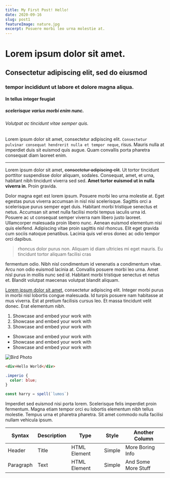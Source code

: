 ```yaml
---
title: My First Post! Hello!
date: 2020-09-16
slug: post1
featureImage: nature.jpg 
excerpt: Posuere morbi leo urna molestie at. 
---
```


# Lorem ipsum dolor sit amet.

## Consectetur adipiscing elit, sed do eiusmod 

### tempor incididunt ut labore et dolore magna aliqua. 

#### In tellus integer feugiat 

##### scelerisque varius morbi enim nunc. 

###### Volutpat ac tincidunt vitae semper quis.


Lorem ipsum dolor sit amet, consectetur adipiscing elit. `Consectetur pulvinar consequat hendrerit nulla et tempor neque`, risus. Mauris nulla at imperdiet duis sit euismod quis augue. Quam convallis porta pharetra consequat diam laoreet enim.

---

Lorem ipsum dolor sit amet, ~~consectetur adipiscing elit~~. Ut tortor tincidunt porttitor suspendisse dolor aliquam, sodales. Consequat, amet, et urna, habitant nibh tincidunt viverra sed sed. **Amet tortor euismod ut in nulla viverra in**. Proin gravida.

Dolor magna eget est lorem ipsum. Posuere morbi leo urna molestie at. Eget 
egestas purus viverra accumsan in nisl nisi scelerisque. Sagittis orci a 
scelerisque purus semper eget duis. Habitant morbi tristique senectus et 
netus. Accumsan sit amet nulla facilisi morbi tempus iaculis urna id. Posuere 
ac ut consequat semper viverra nam libero justo laoreet. Ullamcorper 
malesuada proin libero nunc. Aenean euismod elementum nisi quis eleifend. 
Adipiscing vitae proin sagittis nisl rhoncus. Elit eget gravida cum sociis 
natoque penatibus. Lacinia quis vel eros donec ac odio tempor orci dapibus.

> rhoncus dolor purus non. Aliquam id diam ultricies mi eget mauris. Eu tincidunt tortor aliquam facilisi cras  

fermentum odio. Nibh nisl condimentum id venenatis a condimentum vitae. 
Arcu non odio euismod lacinia at. Convallis posuere morbi leo urna. Amet nisl 
purus in mollis nunc sed id. Habitant morbi tristique senectus et netus et. 
Blandit volutpat maecenas volutpat blandit aliquam. 

[Lorem ipsum dolor sit amet](https://www.google.com/), consectetur adipiscing elit. Integer morbi purus in morbi nisl lobortis congue malesuada. Id turpis posuere nam habitasse at mus viverra. Est at pretium facilisis cursus leo. Et massa tincidunt velit donec. Erat elementum nibh.

1. Showcase and embed your work with
2. Showcase and embed your work with
3. Showcase and embed your work with

- Showcase and embed your work with
- Showcase and embed your work with
- Showcase and embed your work with

![Bird Photo](../../images/bird.jpg)

```html
<div>Hello World</div>
```

```css
.imperio {
  color: blue;
}
```

```js
const harry = spell(`lumos`)
```


Imperdiet sed euismod nisi porta lorem. Scelerisque felis imperdiet proin fermentum. Magna etiam tempor orci eu lobortis elementum nibh tellus molestie. Tempus urna et pharetra pharetra. Sit amet commodo nulla facilisi nullam vehicula ipsum.

| Syntax    | Description | Type         | Style  | Another Column      |
| --------- | ----------- | ------------ | ------ | ------------------- |
| Header    | Title       | HTML Element | Simple | More Boring Info    |
| Paragraph | Text        | HTML Element | Simple | And Some More Stuff |